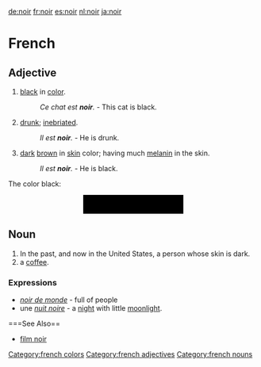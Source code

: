 [[de:noir]] [[fr:noir]] [[es:noir]] [[nl:noir]] [[ja:noir]] 


[[Category:french colors]]
[[Category:french adjectives]]
[[Category:french nouns]]

=French=

==Adjective==

# [[black]] in [[color]].
#: ''Ce chat est '''noir'''.'' - This cat is black.
# [[drunk]]; [[inebriated]].
#:''Il est '''noir'''.'' - He is drunk.
# [[dark]] [[brown]] in [[skin]] color; having much [[melanin]] in the skin.
#:''Il est '''noir'''.'' - He is black.

The color black:<div style="height:1cm;background-color:#000000;margin-left:4cm;margin-right:4cm"> </div> 

==Noun==

# In the past, and now in the United States, a person whose skin is dark.<!--Which "United States"? I've never heard this in the USA-->
# a [[coffee]].<!--type of coffee or cup of coffee?-->

===Expressions===
* ''[[noir de monde]]'' - full of people
* une  ''[[nuit noire]]'' - a [[night]] with little [[moonlight]].

===See Also==

*[[film noir]]

<!-- belongs on French wiktionary===translations===

*allemand: [[Schwarz]] 
*anglais : [[Black]]
*espagnol:  [[Negro]]
*néerlandais: [[Zwart]]
*japonais: [[黒]], [[黒い]] -->